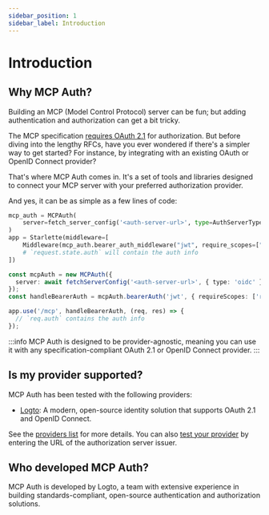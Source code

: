 ```yaml
---
sidebar_position: 1
sidebar_label: Introduction
---
```



# Introduction

## Why MCP Auth?

Building an MCP (Model Control Protocol) server can be fun; but adding authentication and authorization can get a bit tricky.

The MCP specification [requires OAuth 2.1](https://modelcontextprotocol.io/specification/2025-03-26/basic/authorization) for authorization. But before diving into the lengthy RFCs, have you ever wondered if there's a simpler way to get started? For instance, by integrating with an existing OAuth or OpenID Connect provider?

That's where MCP Auth comes in. It's a set of tools and libraries designed to connect your MCP server with your preferred authorization provider.

And yes, it can be as simple as a few lines of code:

<Tabs groupId="sdk">

<TabItem value="python" label="Python">

```python
mcp_auth = MCPAuth(
    server=fetch_server_config('<auth-server-url>', type=AuthServerType.OIDC)
)
app = Starlette(middleware=[
    Middleware(mcp_auth.bearer_auth_middleware("jwt", require_scopes=["read", "write"]))
    # `request.state.auth` will contain the auth info
])
```

</TabItem>
<TabItem value="node" label="Node.js">

```ts
const mcpAuth = new MCPAuth({
  server: await fetchServerConfig('<auth-server-url>', { type: 'oidc' }),
});
const handleBearerAuth = mcpAuth.bearerAuth('jwt', { requireScopes: ['read', 'write'] });

app.use('/mcp', handleBearerAuth, (req, res) => {
  // `req.auth` contains the auth info
});
```

</TabItem>
</Tabs>

:::info
MCP Auth is designed to be provider-agnostic, meaning you can use it with any specification-compliant OAuth 2.1 or OpenID Connect provider.
:::

## Is my provider supported?

MCP Auth has been tested with the following providers:

- [Logto](https://logto.io/): A modern, open-source identity solution that supports OAuth 2.1 and OpenID Connect.

See the [providers list](./providers-list.mdx) for more details. You can also [test your provider](./providers-list.mdx#test-your-provider) by entering the URL of the authorization server issuer.

## Who developed MCP Auth?

MCP Auth is developed by Logto, a team with extensive experience in building standards-compliant, open-source authentication and authorization solutions.
